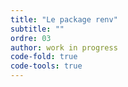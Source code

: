 ```yaml
---
title: "Le package renv"
subtitle: ""
ordre: 03
author: work in progress
code-fold: true
code-tools: true
---
```

